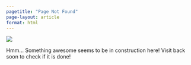 ```yaml
---
pagetitle: "Page Not Found"
page-layout: article
format: html
---
```


::: {.error-page}
![](assets/images/notfound.jpeg){fig-alt="astrobot"}

Hmm... Something awesome seems to be in construction here! Visit back soon to check if it is done!
:::

